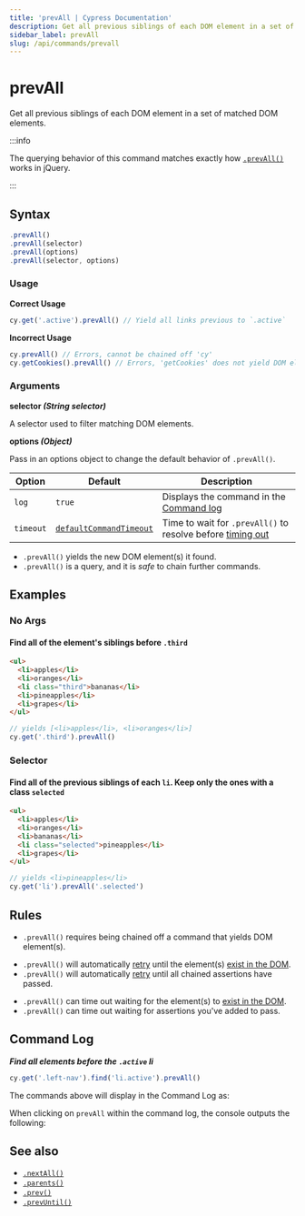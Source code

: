 ```yaml
---
title: 'prevAll | Cypress Documentation'
description: Get all previous siblings of each DOM element in a set of matched DOM elements in Cypress.
sidebar_label: prevAll
slug: /api/commands/prevall
---
```


<ProductHeading product="app" />

# prevAll

Get all previous siblings of each DOM element in a set of matched DOM elements.

:::info

The querying behavior of this command matches exactly how
[`.prevAll()`](http://api.jquery.com/prevAll) works in jQuery.

:::

## Syntax

```javascript
.prevAll()
.prevAll(selector)
.prevAll(options)
.prevAll(selector, options)
```

### Usage

<Icon name="check-circle" color="green" /> **Correct Usage**

```javascript
cy.get('.active').prevAll() // Yield all links previous to `.active`
```

<Icon name="exclamation-triangle" color="red" /> **Incorrect Usage**

```javascript
cy.prevAll() // Errors, cannot be chained off 'cy'
cy.getCookies().prevAll() // Errors, 'getCookies' does not yield DOM element
```

### Arguments

<Icon name="angle-right" /> **selector _(String selector)_**

A selector used to filter matching DOM elements.

<Icon name="angle-right" /> **options _(Object)_**

Pass in an options object to change the default behavior of `.prevAll()`.

| Option    | Default                                                           | Description                                                                         |
| --------- | ----------------------------------------------------------------- | ----------------------------------------------------------------------------------- |
| `log`     | `true`                                                            | Displays the command in the [Command log](/app/core-concepts/open-mode#Command-Log) |
| `timeout` | [`defaultCommandTimeout`](/app/references/configuration#Timeouts) | Time to wait for `.prevAll()` to resolve before [timing out](#Timeouts)             |

<HeaderYields />

- `.prevAll()` yields the new DOM element(s) it found.
- `.prevAll()` is a query, and it is _safe_ to chain further commands.

## Examples

### No Args

#### Find all of the element's siblings before `.third`

```html
<ul>
  <li>apples</li>
  <li>oranges</li>
  <li class="third">bananas</li>
  <li>pineapples</li>
  <li>grapes</li>
</ul>
```

```javascript
// yields [<li>apples</li>, <li>oranges</li>]
cy.get('.third').prevAll()
```

### Selector

#### Find all of the previous siblings of each `li`. Keep only the ones with a class `selected`

```html
<ul>
  <li>apples</li>
  <li>oranges</li>
  <li>bananas</li>
  <li class="selected">pineapples</li>
  <li>grapes</li>
</ul>
```

```javascript
// yields <li>pineapples</li>
cy.get('li').prevAll('.selected')
```

## Rules

<HeaderRequirements />

- `.prevAll()` requires being chained off a command that yields DOM element(s).

<HeaderAssertions />

- `.prevAll()` will automatically [retry](/app/core-concepts/retry-ability)
  until the element(s)
  [exist in the DOM](/app/core-concepts/introduction-to-cypress#Implicit-Assertions).
- `.prevAll()` will automatically [retry](/app/core-concepts/retry-ability)
  until all chained assertions have passed.

<HeaderTimeouts />

- `.prevAll()` can time out waiting for the element(s) to
  [exist in the DOM](/app/core-concepts/introduction-to-cypress#Implicit-Assertions).
- `.prevAll()` can time out waiting for assertions you've added to pass.

## Command Log

**_Find all elements before the `.active` li_**

```javascript
cy.get('.left-nav').find('li.active').prevAll()
```

The commands above will display in the Command Log as:

<DocsImage
  src="/img/api/prevall/find-all-previous-elements-with-optional-selector.png"
  alt="Command Log prevAll"
/>

When clicking on `prevAll` within the command log, the console outputs the
following:

<DocsImage
  src="/img/api/prevall/console-log-all-previous-elements-traversed.png"
  alt="Console Log prevAll"
/>

## See also

- [`.nextAll()`](/api/commands/nextall)
- [`.parents()`](/api/commands/parents)
- [`.prev()`](/api/commands/prev)
- [`.prevUntil()`](/api/commands/prevuntil)
